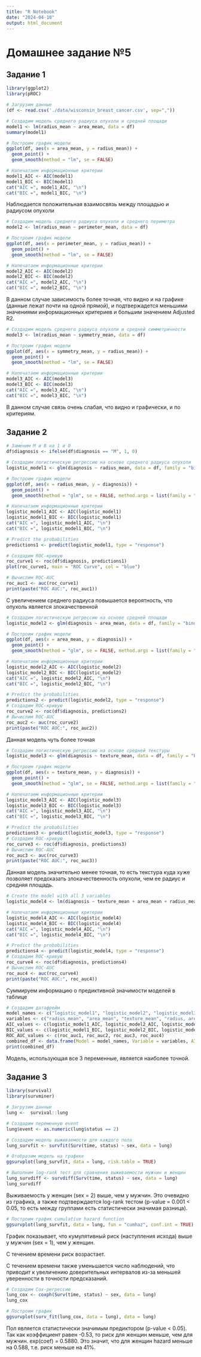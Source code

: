 ```yaml
---
title: "R Notebook"
date: "2024-04-10"
output: html_document
---
```


# Домашнее задание №5

## Задание 1

```r
library(ggplot2)
library(pROC)
```

```r
# Загрузим данные
(df <- read.csv('./data/wisconsin_breast_cancer.csv', sep=","))
```

```r
# Создадим модель среднего радиуса опухоли и средней площади
model1 <- lm(radius_mean ~ area_mean, data = df)
summary(model1)
```

```r
# Построим график модели
ggplot(df, aes(x = area_mean, y = radius_mean)) +
  geom_point() +
  geom_smooth(method = "lm", se = FALSE)

# Напечатаем информационные критерии
model1_AIC <- AIC(model1)
model1_BIC <- BIC(model1)
cat("AIC =", model1_AIC, "\n")
cat("BIC =", model1_BIC, "\n")
```

Наблюдается положительная взаимосвязь между площадью и радиусом опухоли

```r
# Создадим модель среднего радиуса опухоли и среднего периметра
model2 <- lm(radius_mean ~ perimeter_mean, data = df)

# Построим график модели
ggplot(df, aes(x = perimeter_mean, y = radius_mean)) +
  geom_point() +
  geom_smooth(method = "lm", se = FALSE)

# Напечатаем информационные критерии
model2_AIC <- AIC(model2)
model2_BIC <- BIC(model2)
cat("AIC =", model2_AIC, "\n")
cat("BIC =", model2_BIC, "\n")
```

В данном случае зависимость более точная, что видно и на графике (данные лежат почти на одной прямой), и подтвержадется меньшими значениями информационных критериев и большим значением Adjusted R2.

```r
# Создадим модель среднего радиуса опухоли и средней симметричности
model3 <- lm(radius_mean ~ symmetry_mean, data = df)

# Построим график модели
ggplot(df, aes(x = symmetry_mean, y = radius_mean)) +
  geom_point() +
  geom_smooth(method = "lm", se = FALSE)

# Напечатаем информационные критерии
model3_AIC <- AIC(model3)
model3_BIC <- BIC(model3)
cat("AIC =", model3_AIC, "\n")
cat("BIC =", model3_BIC, "\n")
```

В данном случае связь очень слабая, что видно и графически, и по критериям.

## Задание 2

```r
# Заменим M и B на 1 и 0
df$diagnosis <- ifelse(df$diagnosis == "M", 1, 0)
```

```r
# Создадим логистическую регрессию на основе среднего радиуса опухоли
logistic_model1 <- glm(diagnosis ~ radius_mean, data = df, family = "binomial")

# Построим график модели
ggplot(df, aes(x = radius_mean, y = diagnosis)) +
  geom_point() +
  geom_smooth(method = "glm", se = FALSE, method.args = list(family = "binomial"))

# Напечатаем информационные критерии
logistic_model1_AIC <- AIC(logistic_model1)
logistic_model1_BIC <- BIC(logistic_model1)
cat("AIC =", logistic_model1_AIC, "\n")
cat("BIC =", logistic_model1_BIC, "\n")
```

```r
# Predict the probabilities
predictions1 <- predict(logistic_model1, type = "response")

# Создадим ROC-кривую
roc_curve1 <- roc(df$diagnosis, predictions1)
plot(roc_curve1, main = "ROC Curve", col = "blue")

# Вычислим ROC-AUC
roc_auc1 <- auc(roc_curve1)
print(paste("ROC AUC:", roc_auc1))
```

С увеличением среднего радиуса повышается вероятность, что опухоль является злокачественной

```r
# Создадим логистическую регрессию на основе средней площади
logistic_model2 <- glm(diagnosis ~ area_mean, data = df, family = "binomial")

# Построим график модели
ggplot(df, aes(x = area_mean, y = diagnosis)) +
  geom_point() +
  geom_smooth(method = "glm", se = FALSE, method.args = list(family = "binomial"))

# Напечатаем информационные критерии
logistic_model2_AIC <- AIC(logistic_model2)
logistic_model2_BIC <- BIC(logistic_model2)
cat("AIC =", logistic_model2_AIC, "\n")
cat("BIC =", logistic_model2_BIC, "\n")

# Predict the probabilities
predictions2 <- predict(logistic_model2, type = "response")
# Создадим ROC-кривую
roc_curve2 <- roc(df$diagnosis, predictions2)
# Вычислим ROC-AUC
roc_auc2 <- auc(roc_curve2)
print(paste("ROC AUC:", roc_auc2))
```

Данная модель чуть более точная

```r
# Создадим логистическую регрессию на основе средней текстуры
logistic_model3 <- glm(diagnosis ~ texture_mean, data = df, family = "binomial")

# Построим график модели
ggplot(df, aes(x = texture_mean, y = diagnosis)) +
  geom_point() +
  geom_smooth(method = "glm", se = FALSE, method.args = list(family = "binomial"))

# Напечатаем информационные критерии
logistic_model3_AIC <- AIC(logistic_model3)
logistic_model3_BIC <- BIC(logistic_model3)
cat("AIC =", logistic_model3_AIC, "\n")
cat("BIC =", logistic_model3_BIC, "\n")

# Predict the probabilities
predictions3 <- predict(logistic_model3, type = "response")
# Создадим ROC-кривую
roc_curve3 <- roc(df$diagnosis, predictions3)
# Вычислим ROC-AUC
roc_auc3 <- auc(roc_curve3)
print(paste("ROC AUC:", roc_auc3))
```

Данная модель значительно менее точная, то есть текстура куда хуже позволяет предсказать злокачественность опухоли, чем ее радиус и средняя площадь.

```r
# Create the model with all 3 variables
logistic_model4 <- lm(diagnosis ~ texture_mean + area_mean + radius_mean, data = df)

# Напечатаем информационные критерии
logistic_model4_AIC <- AIC(logistic_model4)
logistic_model4_BIC <- BIC(logistic_model4)
cat("AIC =", logistic_model4_AIC, "\n")
cat("BIC =", logistic_model4_BIC, "\n")

# Predict the probabilities
predictions4 <- predict(logistic_model4, type = "response")
# Создадим ROC-кривую
roc_curve4 <- roc(df$diagnosis, predictions4)
# Вычислим ROC-AUC
roc_auc4 <- auc(roc_curve4)
print(paste("ROC AUC:", roc_auc4))
```

Суммируем информацию о предиктивной значимости моделей в таблице

```r
# Создадим датафрейм
model_names <- c("logistic_model1", "logistic_model2", "logistic_model3", "logistic_model4")
variables <- c("radius_mean", "area_mean", "texture_mean", "radius, area, texture")
AIC_values <- c(logistic_model1_AIC, logistic_model2_AIC, logistic_model3_AIC, logistic_model4_AIC)
BIC_values <- c(logistic_model1_BIC, logistic_model2_BIC, logistic_model3_BIC, logistic_model4_BIC)
ROC_AUC_values <- c(roc_auc1, roc_auc2, roc_auc3, roc_auc4)
combined_df <- data.frame(Model = model_names, Variable = variables, AIC = AIC_values, BIC = BIC_values, ROC_AUC = ROC_AUC_values)
print(combined_df)
```

Модель, использующая все 3 переменные, является наиболее точной.

## Задание 3

```r
library(survival)
library(survminer)
```

```r
# Загрузим данные
lung <-  survival::lung

# Создадим переменную event
lung$event <- as.numeric(lung$status == 2)
```

```r
# Создадим модель выживаемости для каждого пола
lung_survfit <- survfit(Surv(time, status) ~ sex, data = lung)

# Отобразим модель на графике
ggsurvplot(lung_survfit, data = lung, risk.table = TRUE)

# Выполним log-rank тест для сравнения выживаемости мужчин и женщин
lung_survdiff <- survdiff(Surv(time, status) ~ sex, data = lung)
lung_survdiff
```

Выживаемость у женщин (sex = 2) выше, чем у мужчин. Это очевидно из графика, а также подтверждается log-rank тестом (p-value = 0.001 \< 0.05, то есть между группами есть статистически значимая разница).

```r
# Построим график cumulative hazard function
ggsurvplot(lung_survfit, data = lung, fun = "cumhaz", conf.int = TRUE)
```

График показывает, что кумулятивный риск (наступления исхода) выше у мужчин (sex = 1), чем у женщин.

С течением времени риск возрастает.

С течением времени также уменьшается число наблюдений, что приводит к увеличению доверительных интервалов из-за меньшей уверенности в точности предсказаний.

```r
# Создадим Cox-регрессию
lung_cox <- coxph(Surv(time, status) ~ sex, data = lung)
lung_cox

# Построим график
ggsurvplot(surv_fit(lung_cox, data = lung), data = lung)
```

Пол является статистически значимым предиктором (p-value \< 0.05). Так как коэффициент равен -0.53, то риск для женщин меньше, чем для мужчин. exp(coef) = 0.5880. Это значит, что для женщин hazard меньше на 0.588, т.е. риск меньше на 41%.
